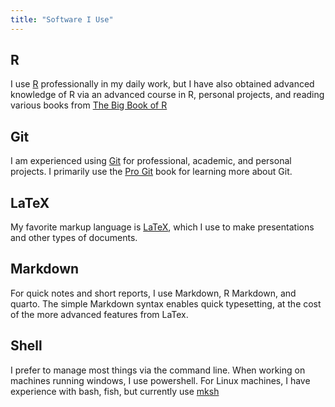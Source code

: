 ```yaml
---
title: "Software I Use"
---
```


## R
I use [R](https://www.r-project.org/) professionally in my daily work, but I
have also obtained advanced knowledge of R via an advanced course in R,
personal projects, and reading various books from [The Big Book of
R](https://www.bigbookofr.com/)

## Git
I am experienced using [Git](https://git-scm.com) for professional, academic,
and personal projects. I primarily use the [Pro
Git](https://git-scm.com/book/en/v2) book for learning more about Git.

## LaTeX 
My favorite markup language is [LaTeX](https://www.latex-project.org/), which I
use to make presentations and other types of documents.

## Markdown
For quick notes and short reports, I use Markdown, R Markdown, and quarto. The
simple Markdown syntax enables quick typesetting, at the cost of the more
advanced features from LaTex.

## Shell
I prefer to manage most things via the command line. When working on machines
running windows, I use powershell. For Linux machines, I have experience with
bash, fish, but currently use [mksh](http://www.mirbsd.org/mksh.htm)
